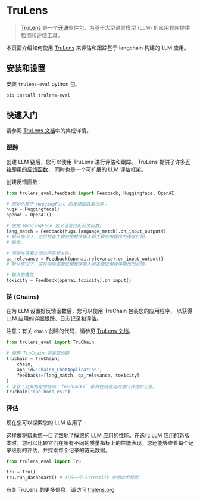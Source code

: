# TruLens

>[TruLens](https://trulens.org) 是一个[开源](https://github.com/truera/trulens)软件包，为基于大型语言模型 (LLM) 的应用程序提供检测和评估工具。

本页面介绍如何使用 [TruLens](https://trulens.org) 来评估和跟踪基于 langchain 构建的 LLM 应用。


## 安装和设置

安装 `trulens-eval` python 包。

```bash
pip install trulens-eval
```

## 快速入门

请参阅 [TruLens 文档](https://www.trulens.org/trulens_eval/getting_started/quickstarts/langchain_quickstart/)中的集成详情。

### 跟踪

创建 LLM 链后，您可以使用 TruLens 进行评估和跟踪。
TruLens 提供了许多[开箱即用的反馈函数](https://www.trulens.org/trulens_eval/evaluation/feedback_functions/)，
同时也是一个可扩展的 LLM 评估框架。

创建反馈函数：

```python
from trulens_eval.feedback import Feedback, Huggingface, OpenAI

# 初始化基于 HuggingFace 的反馈函数集合类：
hugs = Huggingface()
openai = OpenAI()

# 使用 HuggingFace 定义语言匹配反馈函数。
lang_match = Feedback(hugs.language_match).on_input_output()
# 默认情况下，这将检查主要应用程序输入和主要应用程序的语言匹配
# 输出。

# 问题与答案之间的问答相关性。
qa_relevance = Feedback(openai.relevance).on_input_output()
# 默认情况下，这将评估主要应用程序输入和主要应用程序输出的反馈。

# 输入的毒性
toxicity = Feedback(openai.toxicity).on_input()
```

### 链 (Chains)

在为 LLM 设置好反馈函数后，您可以使用 TruChain 包装您的应用程序，
以获得 LLM 应用的详细跟踪、日志记录和评估。

注意：有关 `chain` 创建的代码，请参见
[TruLens 文档](https://www.trulens.org/trulens_eval/getting_started/quickstarts/langchain_quickstart/)。

```python
from trulens_eval import TruChain

# 使用 TruChain 包装您的链
truchain = TruChain(
    chain,
    app_id='Chain1_ChatApplication',
    feedbacks=[lang_match, qa_relevance, toxicity]
)
# 注意：此处指定的任何 `feedbacks` 都将在链使用时进行评估和记录。
truchain("que hora es?")
```

### 评估

现在您可以探索您的 LLM 应用了！

这样做将帮助您一目了然地了解您的 LLM 应用的性能。在迭代 LLM 应用的新版本时，您可以比较它们在所有不同的质量指标上的性能表现。您还能够查看每个记录级别的评估，并探索每个记录的链元数据。

```python
from trulens_eval import Tru

tru = Tru()
tru.run_dashboard() # 打开一个 Streamlit 应用以供探索
```

有关 TruLens 的更多信息，请访问 [trulens.org](https://www.trulens.org/)